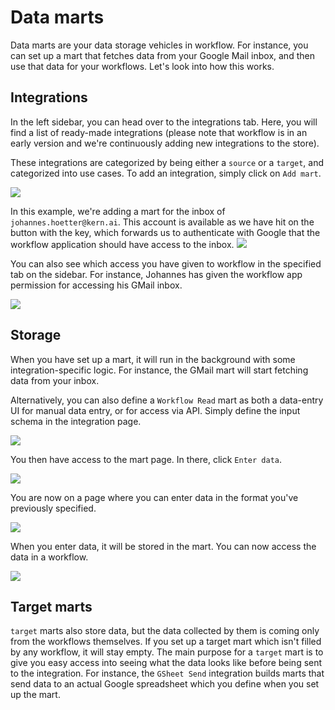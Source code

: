 # Data marts

Data marts are your data storage vehicles in workflow. For instance, you can set up a mart that fetches data from your Google Mail inbox, and then use that data for your workflows. Let's look into how this works.

## Integrations

In the left sidebar, you can head over to the integrations tab. Here, you will find a list of ready-made integrations (please note that workflow is in an early version and we're continuously adding new integrations to the store).

These integrations are categorized by being either a `source` or a `target`, and categorized into use cases. To add an integration, simply click on `Add mart`.

![](http://kern-assets.s3-website.eu-central-1.amazonaws.com/website/screenshots/workflow-integration-store.png)

In this example, we're adding a mart for the inbox of `johannes.hoetter@kern.ai`. This account is available as we have hit on the button with the key, which forwards us to authenticate with Google that the workflow application should have access to the inbox.
![](http://kern-assets.s3-website.eu-central-1.amazonaws.com/website/screenshots/workflow-mart-setup.png)

You can also see which access you have given to workflow in the specified tab on the sidebar. For instance, Johannes has given the workflow app permission for accessing his GMail inbox.

![](http://kern-assets.s3-website.eu-central-1.amazonaws.com/website/screenshots/workflow-access.png)

## Storage

When you have set up a mart, it will run in the background with some integration-specific logic. For instance, the GMail mart will start fetching data from your inbox.

Alternatively, you can also define a `Workflow Read` mart as both a data-entry UI for manual data entry, or for access via API. Simply define the input schema in the integration page.

![](http://kern-assets.s3-website.eu-central-1.amazonaws.com/website/screenshots/workflow-read.png)

You then have access to the mart page. In there, click `Enter data`.

![](http://kern-assets.s3-website.eu-central-1.amazonaws.com/website/screenshots/workflow-read-empty.png)

You are now on a page where you can enter data in the format you've previously specified.

![](http://kern-assets.s3-website.eu-central-1.amazonaws.com/website/screenshots/workflow-single-entry.png)

When you enter data, it will be stored in the mart. You can now access the data in a workflow.

![](http://kern-assets.s3-website.eu-central-1.amazonaws.com/website/screenshots/workflow-sample-input.png)

## Target marts

`target` marts also store data, but the data collected by them is coming only from the workflows themselves. If you set up a target mart which isn't filled by any workflow, it will stay empty. The main purpose for a `target` mart is to give you easy access into seeing what the data looks like before being sent to the integration. For instance, the `GSheet Send` integration builds marts that send data to an actual Google spreadsheet which you define when you set up the mart.
